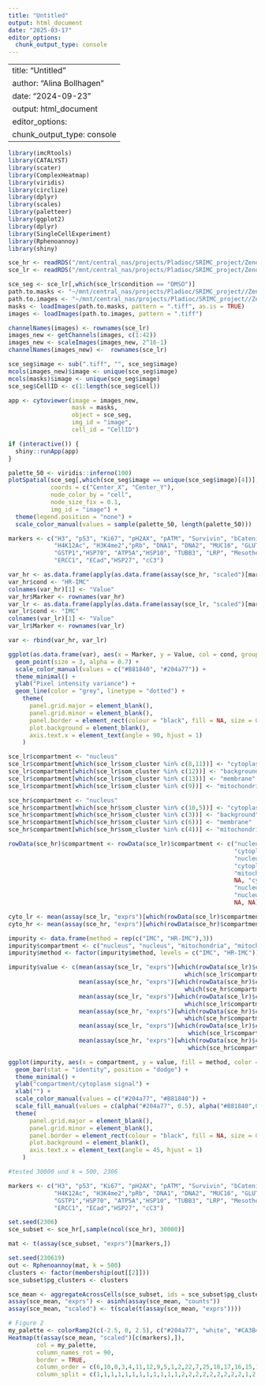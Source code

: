 ```yaml
---
title: "Untitled"
output: html_document
date: "2025-03-17"
editor_options: 
  chunk_output_type: console
---
```


---
title: "Untitled"
author: "Alina Bollhagen"
date: "2024-09-23"
output: html_document
editor_options: 
  chunk_output_type: console
---

```r

library(imcRtools)
library(CATALYST)
library(scater)
library(ComplexHeatmap)
library(viridis)
library(circlize)
library(dplyr)
library(scales)
library(paletteer)
library(ggplot2)
library(dplyr)
library(SingleCellExperiment)
library(Rphenoannoy)
library(shiny)

```

```r
sce_hr <- readRDS("/mnt/central_nas/projects/Pladioc/SRIMC_project/Zenodo/Figure_3/sce_hr_SOMclusters.RDS")
sce_lr <- readRDS("/mnt/central_nas/projects/Pladioc/SRIMC_project/Zenodo/Figure_3/sce_lr_SOMclusters.RDS")
```

```r
sce_seg <- sce_lr[,which(sce_lr$condition == "DMSO")]
path.to.masks <- "~/mnt/central_nas/projects/Pladioc/SRIMC_project//Zenodo/Figure_3/example_masks//"
path.to.images <- "~/mnt/central_nas/projects/Pladioc/SRIMC_project//Zenodo/Figure_3/example_img_lr/"
masks <- loadImages(path.to.masks, pattern = ".tiff", as.is = TRUE)
images <- loadImages(path.to.images, pattern = ".tiff")

channelNames(images) <- rownames(sce_lr)
images_new <- getChannels(images, c(1:42)) 
images_new <- scaleImages(images_new, 2^16-1)
channelNames(images_new) <-  rownames(sce_lr)

sce_seg$image <- sub(".tiff", "", sce_seg$image)
mcols(images_new)$image <- unique(sce_seg$image)
mcols(masks)$image <- unique(sce_seg$image)
sce_seg$CellID <- c(1:length(sce_seg$cell))

app <- cytoviewer(image = images_new, 
                  mask = masks, 
                  object = sce_seg, 
                  img_id = "image", 
                  cell_id = "CellID")

if (interactive()) {
  shiny::runApp(app)
}

palette_50 <- viridis::inferno(100)
plotSpatial(sce_seg[,which(sce_seg$image == unique(sce_seg$image)[4])],
            coords = c("Center_X", "Center_Y"),
            node_color_by = "cell",
            node_size_fix = 0.1,
            img_id = "image") +
  theme(legend.position = "none") +
  scale_color_manual(values = sample(palette_50, length(palette_50)))

```

```r

markers <- c("H3", "p53", "Ki67", "pH2AX", "pATM", "Survivin", "bCatenin",
             "H4K12Ac", "H3K4me2","pRb", "DNA1", "DNA2", "MUC16", "GLUT1",
             "GSTP1","HSP70", "ATP5A","HSP10", "TUBB3", "LRP", "Mesothelin",
             "ERCC1", "ECad","HSP27", "cC3")

var_hr <- as.data.frame(apply(as.data.frame(assay(sce_hr, "scaled")[markers,]), 1, function(x) var(x)))
var_hr$cond <- "HR-IMC"
colnames(var_hr)[1] <- "Value"
var_hr$Marker <- rownames(var_hr)
var_lr <- as.data.frame(apply(as.data.frame(assay(sce_lr, "scaled")[markers,]), 1, function(x) var(x)))
var_lr$cond <- "IMC"
colnames(var_lr)[1] <- "Value"
var_lr$Marker <- rownames(var_lr)

var <- rbind(var_hr, var_lr)

ggplot(as.data.frame(var), aes(x = Marker, y = Value, col = cond, group = Marker)) +
  geom_point(size = 3, alpha = 0.7) +
  scale_color_manual(values = c("#B81840", "#204a77")) +
  theme_minimal() +  
  ylab("Pixel intensity variance") +
  geom_line(color = "grey", linetype = "dotted") +
    theme(
      panel.grid.major = element_blank(),
      panel.grid.minor = element_blank(),
      panel.border = element_rect(colour = "black", fill = NA, size = 0.3),
      plot.background = element_blank(),
      axis.text.x = element_text(angle = 90, hjust = 1)
    )

```


```r

sce_lr$compartment <- "nucleus"
sce_lr$compartment[which(sce_lr$som_cluster %in% c(8,11))] <- "cytoplasm"
sce_lr$compartment[which(sce_lr$som_cluster %in% c(12))] <- "background"
sce_lr$compartment[which(sce_lr$som_cluster %in% c(13))] <- "membrane"
sce_lr$compartment[which(sce_lr$som_cluster %in% c(9))] <- "mitochondria"

sce_hr$compartment <- "nucleus"
sce_hr$compartment[which(sce_hr$som_cluster %in% c(10,5))] <- "cytoplasm"
sce_hr$compartment[which(sce_hr$som_cluster %in% c(3))] <- "background"
sce_hr$compartment[which(sce_hr$som_cluster %in% c(6))] <- "membrane"
sce_hr$compartment[which(sce_hr$som_cluster %in% c(4))] <- "mitochondria"

rowData(sce_hr)$compartment <- rowData(sce_lr)$compartment <- c("nucleus", NA, "cytoplasm", "nucleus", "cytoplasm", 
                                                                "cytoplasm", NA, "membrane","cytoplasm", "cytoplasm", 
                                                                "nucleus", NA, "nucleus", "cytoplasm", NA, 
                                                                "cytoplasm", "cytoplasm", "mitochondria", "nucleus", "nucleus",
                                                                "mitochondria", "nucleus", "cytoplasm", "membrane", "membrane",
                                                                NA, "cytoplasm", NA, "nucleus", "cytoplasm", 
                                                                "nucleus", "nucleus", NA, "membrane", NA, 
                                                                "nucleus", "cytoplasm","nucleus", "nucleus", NA, 
                                                                NA, NA)

cyto_lr <- mean(assay(sce_lr, "exprs")[which(rowData(sce_lr)$compartment == "cytoplasm"),which(sce_lr$compartment == "cytoplasm")])
cyto_hr <- mean(assay(sce_hr, "exprs")[which(rowData(sce_hr)$compartment == "cytoplasm"),which(sce_hr$compartment == "cytoplasm")])

impurity <- data.frame(method = rep(c("IMC", "HR-IMC"),3))
impurity$compartment <- c("nucleus", "nucleus", "mitochondria", "mitochondria", "membrane", "membrane")
impurity$method <- factor(impurity$method, levels = c("IMC", "HR-IMC"))

impurity$value <- c(mean(assay(sce_lr, "exprs")[which(rowData(sce_lr)$compartment == "cytoplasm"),
                                                  which(sce_lr$compartment == "nucleus")])/cyto_lr,
                    mean(assay(sce_hr, "exprs")[which(rowData(sce_hr)$compartment == "cytoplasm"),
                                                  which(sce_hr$compartment == "nucleus")])/cyto_hr,
                    mean(assay(sce_lr, "exprs")[which(rowData(sce_lr)$compartment == "cytoplasm"),
                                                  which(sce_lr$compartment == "mitochondria")])/cyto_lr,
                    mean(assay(sce_hr, "exprs")[which(rowData(sce_hr)$compartment == "cytoplasm"),
                                                  which(sce_hr$compartment == "mitochondria")])/cyto_hr,
                    mean(assay(sce_lr, "exprs")[which(rowData(sce_lr)$compartment == "cytoplasm"),
                                                   which(sce_lr$compartment == "membrane")])/cyto_lr,
                    mean(assay(sce_hr, "exprs")[which(rowData(sce_hr)$compartment == "cytoplasm"),
                                                   which(sce_hr$compartment == "membrane")])/cyto_hr)

ggplot(impurity, aes(x = compartment, y = value, fill = method, color = method)) +
  geom_bar(stat = "identity", position = "dodge") +
  theme_minimal() +
  ylab("compartment/cytoplasm signal") +
  xlab("") +
  scale_color_manual(values = c("#204a77", "#B81840")) +
  scale_fill_manual(values = c(alpha("#204a77", 0.5), alpha("#B81840",0.5))) +
  theme(
      panel.grid.major = element_blank(),
      panel.grid.minor = element_blank(),
      panel.border = element_rect(colour = "black", fill = NA, size = 0.3),
      plot.background = element_blank(),
      axis.text.x = element_text(angle = 45, hjust = 1)
    )

```

```r

#tested 30000 und k = 500, 2306

markers <- c("H3", "p53", "Ki67", "pH2AX", "pATM", "Survivin", "bCatenin",
             "H4K12Ac", "H3K4me2","pRb", "DNA1", "DNA2", "MUC16", "GLUT1",
             "GSTP1","HSP70", "ATP5A","HSP10", "TUBB3", "LRP", "Mesothelin",
             "ERCC1", "ECad","HSP27", "cC3")

set.seed(2306)
sce_subset <- sce_hr[,sample(ncol(sce_hr), 30000)]

mat <- t(assay(sce_subset, "exprs")[markers,])

set.seed(230619)
out <- Rphenoannoy(mat, k = 500)
clusters <- factor(membership(out[[2]]))
sce_subset$pg_clusters <- clusters

sce_mean <- aggregateAcrossCells(sce_subset, ids = sce_subset$pg_clusters, statistics = "mean", use.assay.type = "counts")
assay(sce_mean, "exprs") <- asinh(assay(sce_mean, "counts"))
assay(sce_mean, "scaled") <- t(scale(t(assay(sce_mean, "exprs"))))

# Figure 2
my_palette <- colorRamp2(c(-2.5, 0, 2.5), c("#204a77", "white", "#CA3B43"))
Heatmap(t(assay(sce_mean, "scaled")[c(markers),]),
        col = my_palette,
        column_names_rot = 90,
        border = TRUE,
        column_order = c(6,10,8,3,4,11,12,9,5,1,2,22,7,25,18,17,16,15,19,24,14,23,20,21,13),
        column_split = c(1,1,1,1,1,1,1,1,1,1,1,1,2,2,2,2,2,2,2,2,2,1,2,2,1))

```



